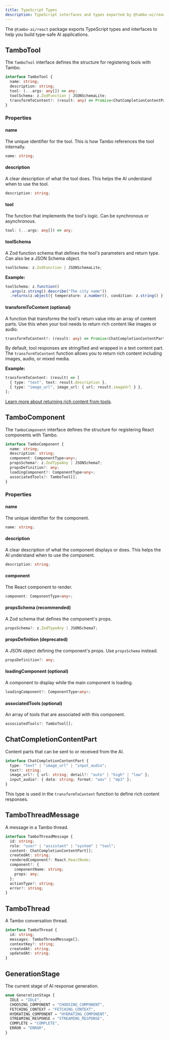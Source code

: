```yaml
---
title: TypeScript Types
description: TypeScript interfaces and types exported by @tambo-ai/react
---
```


The `@tambo-ai/react` package exports TypeScript types and interfaces to help you build type-safe AI applications.

## TamboTool

The `TamboTool` interface defines the structure for registering tools with Tambo.

```typescript
interface TamboTool {
  name: string;
  description: string;
  tool: (...args: any[]) => any;
  toolSchema: z.ZodFunction | JSONSchemaLite;
  transformToContent?: (result: any) => Promise<ChatCompletionContentPart[]>;
}
```

### Properties

#### name

The unique identifier for the tool. This is how Tambo references the tool internally.

```typescript
name: string;
```

#### description

A clear description of what the tool does. This helps the AI understand when to use the tool.

```typescript
description: string;
```

#### tool

The function that implements the tool's logic. Can be synchronous or asynchronous.

```typescript
tool: (...args: any[]) => any;
```

#### toolSchema

A Zod function schema that defines the tool's parameters and return type. Can also be a JSON Schema object.

```typescript
toolSchema: z.ZodFunction | JSONSchemaLite;
```

**Example:**

```typescript
toolSchema: z.function()
  .args(z.string().describe("The city name"))
  .returns(z.object({ temperature: z.number(), condition: z.string() }));
```

#### transformToContent (optional)

A function that transforms the tool's return value into an array of content parts. Use this when your tool needs to return rich content like images or audio.

```typescript
transformToContent?: (result: any) => Promise<ChatCompletionContentPart[]>;
```

By default, tool responses are stringified and wrapped in a text content part. The `transformToContent` function allows you to return rich content including images, audio, or mixed media.

**Example:**

```typescript
transformToContent: (result) => [
  { type: "text", text: result.description },
  { type: "image_url", image_url: { url: result.imageUrl } },
];
```

[Learn more about returning rich content from tools](/concepts/tools/adding-tools#returning-rich-content).

## TamboComponent

The `TamboComponent` interface defines the structure for registering React components with Tambo.

```typescript
interface TamboComponent {
  name: string;
  description: string;
  component: ComponentType<any>;
  propsSchema?: z.ZodTypeAny | JSONSchema7;
  propsDefinition?: any;
  loadingComponent?: ComponentType<any>;
  associatedTools?: TamboTool[];
}
```

### Properties

#### name

The unique identifier for the component.

```typescript
name: string;
```

#### description

A clear description of what the component displays or does. This helps the AI understand when to use the component.

```typescript
description: string;
```

#### component

The React component to render.

```typescript
component: ComponentType<any>;
```

#### propsSchema (recommended)

A Zod schema that defines the component's props.

```typescript
propsSchema?: z.ZodTypeAny | JSONSchema7;
```

#### propsDefinition (deprecated)

A JSON object defining the component's props. Use `propsSchema` instead.

```typescript
propsDefinition?: any;
```

#### loadingComponent (optional)

A component to display while the main component is loading.

```typescript
loadingComponent?: ComponentType<any>;
```

#### associatedTools (optional)

An array of tools that are associated with this component.

```typescript
associatedTools?: TamboTool[];
```

## ChatCompletionContentPart

Content parts that can be sent to or received from the AI.

```typescript
interface ChatCompletionContentPart {
  type: "text" | "image_url" | "input_audio";
  text?: string;
  image_url?: { url: string; detail?: "auto" | "high" | "low" };
  input_audio?: { data: string; format: "wav" | "mp3" };
}
```

This type is used in the `transformToContent` function to define rich content responses.

## TamboThreadMessage

A message in a Tambo thread.

```typescript
interface TamboThreadMessage {
  id: string;
  role: "user" | "assistant" | "system" | "tool";
  content: ChatCompletionContentPart[];
  createdAt: string;
  renderedComponent?: React.ReactNode;
  component?: {
    componentName: string;
    props: any;
  };
  actionType?: string;
  error?: string;
}
```

## TamboThread

A Tambo conversation thread.

```typescript
interface TamboThread {
  id: string;
  messages: TamboThreadMessage[];
  contextKey?: string;
  createdAt: string;
  updatedAt: string;
}
```

## GenerationStage

The current stage of AI response generation.

```typescript
enum GenerationStage {
  IDLE = "IDLE",
  CHOOSING_COMPONENT = "CHOOSING_COMPONENT",
  FETCHING_CONTEXT = "FETCHING_CONTEXT",
  HYDRATING_COMPONENT = "HYDRATING_COMPONENT",
  STREAMING_RESPONSE = "STREAMING_RESPONSE",
  COMPLETE = "COMPLETE",
  ERROR = "ERROR",
}
```
